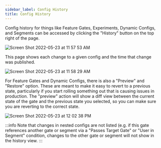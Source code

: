 ```yaml
---
sidebar_label: Config History
title: Config History
---
```


Config history for things like Feature Gates, Experiments, Dynamic Configs, and Segments can be accessed by clicking the "History" button on the top right of the page.

![Screen Shot 2022-05-23 at 11 57 53 AM](https://user-images.githubusercontent.com/77301670/169888209-0def03c4-f079-45c7-8f6b-427ad54283e5.png)

This page shows each change to a given config and the time that change was published.

![Screen Shot 2022-05-23 at 11 58 29 AM](https://user-images.githubusercontent.com/77301670/169888219-6dd20bb4-2d22-4396-b9cb-ebe3a7307b90.png)

For Feature Gates and Dynamic Configs, there is also a "Preview" and "Restore" option. These are meant to make it easy to revert to a previous state, particularly if you start rolling something out that is causing issues in production. The "preview" action will show a diff view between the current state of the gate and the previous state you selected, so you can make sure you are reverting to the correct state.

![Screen Shot 2022-05-23 at 12 02 38 PM](https://user-images.githubusercontent.com/77301670/169888598-df6f94ee-0194-4f09-906e-d85ed89cd554.png)

:::info Note that changes in nested configs are not listed (e.g. if this gate references another gate or segment via a "Passes Target Gate" or "User in Segment" condition, changes to the other gate or segment will not show in the history view.
:::
